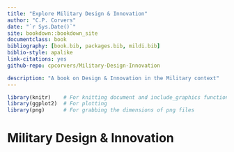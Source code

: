 ```yaml
---
title: "Explore Military Design & Innovation"
author: "C.P. Corvers"
date: "`r Sys.Date()`"
site: bookdown::bookdown_site
documentclass: book
bibliography: [book.bib, packages.bib, mildi.bib]
biblio-style: apalike
link-citations: yes
github-repo: cpcorvers/Military-Design-Innovation

description: "A book on Design & Innovation in the Military context"
---
```

```r
library(knitr)    # For knitting document and include_graphics function
library(ggplot2)  # For plotting
library(png)      # For grabbing the dimensions of png files
```
# Military Design & Innovation
<!-- # Prerequisites -->

<!-- This is a _sample_ book written in **Markdown**. You can use anything that Pandoc's Markdown supports, e.g., a math equation $a^2 + b^2 = c^2$. -->

<!-- The **bookdown** package can be installed from CRAN or Github: -->

<!-- ```{r eval=FALSE} -->
<!-- install.packages("bookdown") -->
<!-- # or the development version -->
<!-- # devtools::install_github("rstudio/bookdown") -->
<!-- ``` -->

<!-- Remember each Rmd file contains one and only one chapter, and a chapter is defined by the first-level heading `#`. -->

<!-- To compile this example to PDF, you need XeLaTeX. You are recommended to install TinyTeX (which includes XeLaTeX): <https://yihui.org/tinytex/>. -->

<!-- ```{r include=FALSE} -->
<!-- # automatically create a bib database for R packages -->
<!-- knitr::write_bib(c( -->
<!--   .packages(), 'bookdown', 'knitr', 'rmarkdown' -->
<!-- ), 'packages.bib') -->
<!-- ``` -->

